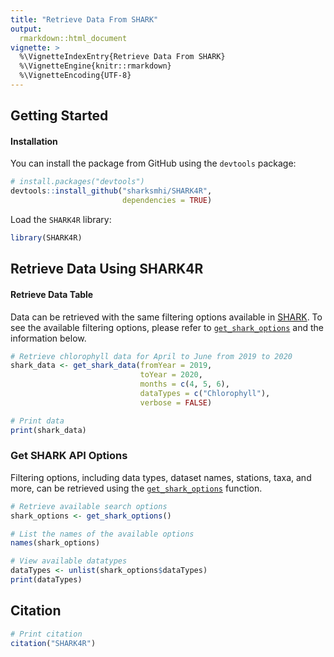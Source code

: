 ```yaml
---
title: "Retrieve Data From SHARK"
output:
  rmarkdown::html_document
vignette: >
  %\VignetteIndexEntry{Retrieve Data From SHARK}
  %\VignetteEngine{knitr::rmarkdown}
  %\VignetteEncoding{UTF-8}
---
```


## Getting Started

#### Installation

You can install the package from GitHub using the `devtools` package:
```r
# install.packages("devtools")
devtools::install_github("sharksmhi/SHARK4R",
                         dependencies = TRUE)
```

Load the `SHARK4R` library:
```r
library(SHARK4R)
```

## Retrieve Data Using SHARK4R

#### Retrieve Data Table

Data can be retrieved with the same filtering options available in [SHARK](https://shark.smhi.se/). To see the available filtering options, please refer to [`get_shark_options`](../reference/get_shark_options.html) and the information below.

```r
# Retrieve chlorophyll data for April to June from 2019 to 2020
shark_data <- get_shark_data(fromYear = 2019, 
                             toYear = 2020,
                             months = c(4, 5, 6), 
                             dataTypes = c("Chlorophyll"),
                             verbose = FALSE)

# Print data
print(shark_data)
```

### Get SHARK API Options

Filtering options, including data types, dataset names, stations, taxa, and more, can be retrieved using the [`get_shark_options`](../reference/get_shark_options.html) function.

```r
# Retrieve available search options
shark_options <- get_shark_options()

# List the names of the available options
names(shark_options)

# View available datatypes
dataTypes <- unlist(shark_options$dataTypes)
print(dataTypes)
```

## Citation

```r
# Print citation
citation("SHARK4R")
```
